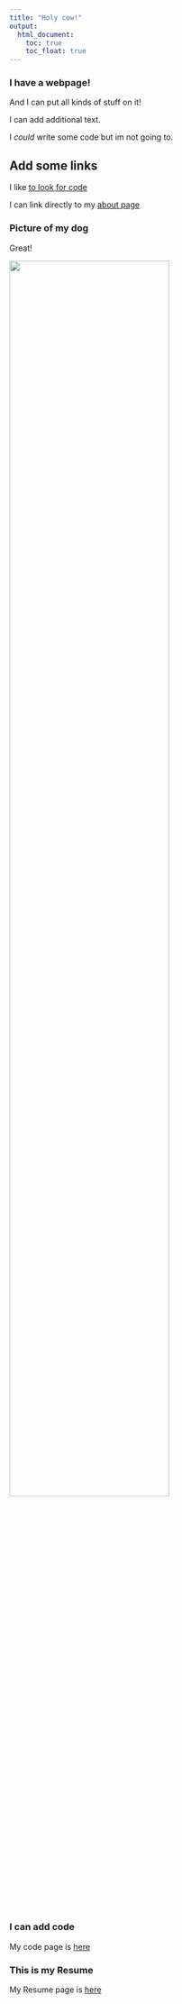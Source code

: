 ```yaml
---
title: "Holy cow!"
output:
  html_document:
    toc: true
    toc_float: true
---
```


### I have a webpage!

And I can put all kinds of stuff on it!

I can add additional text. 

I *could* write some code but im not going to. 

## Add some links 

I like [to look for code](https://www.google.com)

I can link directly to my [about page](about.html)

### Picture of my dog 

Great!

<img src="images/image.png" style="width:75%">

### I can add code 

My code page is [here](code.html) 

### This is my Resume 

My Resume page is [here](resume.html)  




